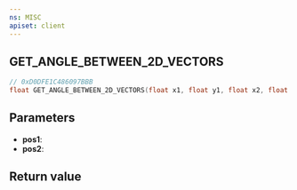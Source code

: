 ```yaml
---
ns: MISC
apiset: client
---
```

## GET_ANGLE_BETWEEN_2D_VECTORS

```c
// 0xD0DFE1C486097BBB
float GET_ANGLE_BETWEEN_2D_VECTORS(float x1, float y1, float x2, float y2);
```


## Parameters
* **pos1**:
* **pos2**:

## Return value